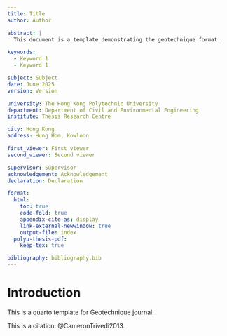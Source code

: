 ```yaml
---
title: Title
author: Author

abstract: |
  This document is a template demonstrating the geotechnique format.

keywords:
  - Keyword 1
  - Keyword 1

subject: Subject
date: June 2025
version: Version

university: The Hong Kong Polytechnic University
department: Department of Civil and Environmental Engineering
institute: Thesis Research Centre

city: Hong Kong
address: Hung Hom, Kowloon

first_viewer: First viewer
second_viewer: Second viewer

supervisor: Supervisor
acknowledgement: Acknowledgement
declaration: Declaration

format:
  html:
    toc: true
    code-fold: true
    appendix-cite-as: display
    link-external-newwindow: true
    output-file: index
  polyu-thesis-pdf:
    keep-tex: true

bibliography: bibliography.bib
---
```


# Introduction {#sec-intro}

This is a quarto template for Geotechnique journal.

This is a citation: @CameronTrivedi2013.
